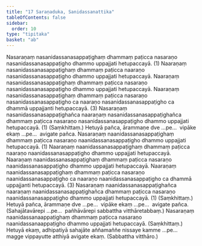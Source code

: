 ```yaml
---
title: "17 Saraṇaduka, Sanidassanattika"
tableOfContents: false
sidebar:
  order: 10
type: "tipitaka"
basket: "ab"
---
```



<DynamicBreadcrumb />

<Division number="89">

<Paragraph number="217">
Nasaraṇaṃ nasanidassanasappaṭighaṃ dhammaṃ paṭicca nasaraṇo nasanidassanasappaṭigho dhammo uppajjati hetupaccayā. (1)
</Paragraph>

<Paragraph number="218">
Naaraṇaṃ nasanidassanasappaṭighaṃ dhammaṃ paṭicca naaraṇo nasanidassanasappaṭigho dhammo uppajjati hetupaccayā. Naaraṇaṃ nasanidassanasappaṭighaṃ dhammaṃ paṭicca nasaraṇo nasanidassanasappaṭigho dhammo uppajjati hetupaccayā. Naaraṇaṃ nasanidassanasappaṭighaṃ dhammaṃ paṭicca nasaraṇo nasanidassanasappaṭigho ca naaraṇo nasanidassanasappaṭigho ca dhammā uppajjanti hetupaccayā. (3)
</Paragraph>

<Paragraph number="219">
Nasaraṇaṃ nasanidassanasappaṭighañca naaraṇaṃ nasanidassanasappaṭighañca dhammaṃ paṭicca nasaraṇo nasanidassanasappaṭigho dhammo uppajjati hetupaccayā. (1) (Saṃkhittaṃ.)
</Paragraph>

<Paragraph number="220">
Hetuyā pañca, ārammaṇe dve …pe…  vipāke ekaṃ …pe…  avigate pañca.
</Paragraph>

</Division>
<Division number="90">

<Paragraph number="221">
Nasaraṇaṃ naanidassanasappaṭighaṃ dhammaṃ paṭicca nasaraṇo naanidassanasappaṭigho dhammo uppajjati hetupaccayā. (1)
</Paragraph>

<Paragraph number="222">
Naaraṇaṃ naanidassanasappaṭighaṃ dhammaṃ paṭicca naaraṇo naanidassanasappaṭigho dhammo uppajjati hetupaccayā. Naaraṇaṃ naanidassanasappaṭighaṃ dhammaṃ paṭicca nasaraṇo naanidassanasappaṭigho dhammo uppajjati hetupaccayā. Naaraṇaṃ naanidassanasappaṭighaṃ dhammaṃ paṭicca nasaraṇo naanidassanasappaṭigho ca naaraṇo naanidassanasappaṭigho ca dhammā uppajjanti hetupaccayā. (3)
</Paragraph>

<Paragraph number="223">
Nasaraṇaṃ naanidassanasappaṭighañca naaraṇaṃ naanidassanasappaṭighañca dhammaṃ paṭicca nasaraṇo naanidassanasappaṭigho dhammo uppajjati hetupaccayā. (1) (Saṃkhittaṃ.)
</Paragraph>

<Paragraph number="224">
Hetuyā pañca, ārammaṇe dve …pe…  vipāke ekaṃ …pe…  avigate pañca.
</Paragraph>

<Paragraph number="225">
(Sahajātavārepi …pe…  pañhāvārepi sabbattha vitthāretabbaṃ.)
</Paragraph>

</Division>
<Division number="91">

<Paragraph number="226">
Nasaraṇaṃ naanidassanaappaṭighaṃ dhammaṃ paṭicca nasaraṇo naanidassanaappaṭigho dhammo uppajjati hetupaccayā. (Saṃkhittaṃ.)
</Paragraph>

<Paragraph number="227">
Hetuyā ekaṃ, adhipatiyā sahajāte aññamaññe nissaye kamme …pe…  magge vippayutte atthiyā avigate ekaṃ. (Sabbattha vitthāro.)
</Paragraph>
</Division>